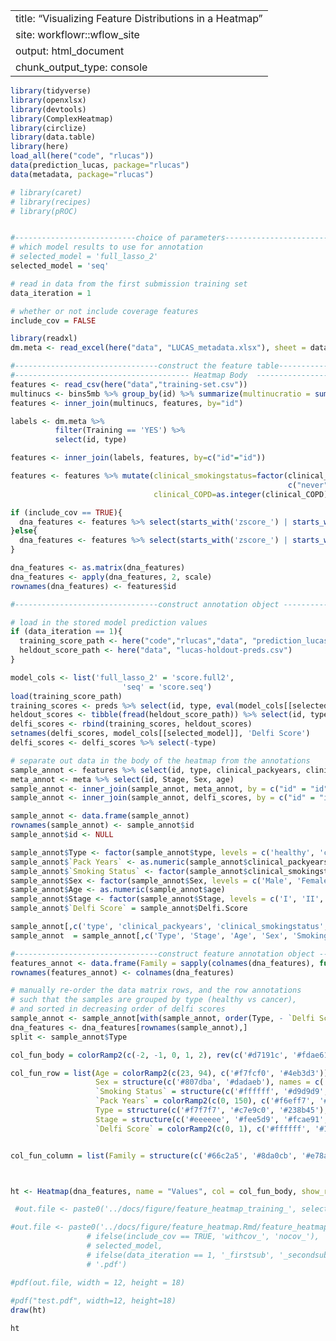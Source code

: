 ---
title: "Visualizing Feature Distributions in a Heatmap"
site: workflowr::wflow_site
output: html_document
chunk_output_type: console
  ---
  

```r
library(tidyverse)
library(openxlsx)
library(devtools)
library(ComplexHeatmap)
library(circlize)
library(data.table)
library(here)
load_all(here("code", "rlucas"))
data(prediction_lucas, package="rlucas")
data(metadata, package="rlucas")

# library(caret)
# library(recipes)
# library(pROC)


#---------------------------choice of parameters----------------------------#
# which model results to use for annotation
# selected_model = 'full_lasso_2'
selected_model = 'seq'

# read in data from the first submission training set
data_iteration = 1

# whether or not include coverage features
include_cov = FALSE
```

```r
library(readxl)
dm.meta <- read_excel(here("data", "LUCAS_metadata.xlsx"), sheet = data_iteration)
```

```r

#--------------------------------construct the feature table-------------------------------#
#--------------------------------------- Heatmap Body  ------------------------------------#
features <- read_csv(here("data","training-set.csv"))
multinucs <- bins5mb %>% group_by(id) %>% summarize(multinucratio = sum(multinucs)/(sum(short+long)))
features <- inner_join(multinucs, features, by="id")

labels <- dm.meta %>% 
          filter(Training == 'YES') %>% 
          select(id, type)

features <- inner_join(labels, features, by=c("id"="id"))

features <- features %>% mutate(clinical_smokingstatus=factor(clinical_smokingstatus,
                                                              c("never", "former", "current")),
                                clinical_COPD=as.integer(clinical_COPD))

if (include_cov == TRUE){
  dna_features <- features %>% select(starts_with('zscore_') | starts_with('ratio_') | starts_with('cov_'))
}else{
  dna_features <- features %>% select(starts_with('zscore_') | starts_with('ratio_'))
}

dna_features <- as.matrix(dna_features)
dna_features <- apply(dna_features, 2, scale)
rownames(dna_features) <- features$id
```

```r
#--------------------------------construct annotation object -------------------------------#

# load in the stored model prediction values
if (data_iteration == 1){
  training_score_path <- here("code","rlucas","data", "prediction_lucas.rda")
  heldout_score_path <- here("data", "lucas-holdout-preds.csv")
}

model_cols <- list('full_lasso_2' = 'score.full2',
                         'seq' = 'score.seq')
load(training_score_path)
training_scores <- preds %>% select(id, type, eval(model_cols[[selected_model]]))
heldout_scores <- tibble(fread(heldout_score_path)) %>% select(id, type, eval(model_cols[[selected_model]]))
delfi_scores <- rbind(training_scores, heldout_scores)
setnames(delfi_scores, model_cols[[selected_model]], 'Delfi Score')
delfi_scores <- delfi_scores %>% select(-type)

# separate out data in the body of the heatmap from the annotations
sample_annot <- features %>% select(id, type, clinical_packyears, clinical_smokingstatus)
meta_annot <- meta %>% select(id, Stage, Sex, age)
sample_annot <- inner_join(sample_annot, meta_annot, by = c("id" = "id"))
sample_annot <- inner_join(sample_annot, delfi_scores, by = c("id" = "id"))

sample_annot <- data.frame(sample_annot)
rownames(sample_annot) <- sample_annot$id
sample_annot$id <- NULL

sample_annot$Type <- factor(sample_annot$type, levels = c('healthy', 'cancer'))
sample_annot$`Pack Years` <- as.numeric(sample_annot$clinical_packyears)
sample_annot$`Smoking Status` <- factor(sample_annot$clinical_smokingstatus, levels = c('never', 'former', 'current'))
sample_annot$Sex <- factor(sample_annot$Sex, levels = c('Male', 'Female'))
sample_annot$Age <- as.numeric(sample_annot$age)
sample_annot$Stage <- factor(sample_annot$Stage, levels = c('I', 'II', 'III', 'IV'))
sample_annot$`Delfi Score` = sample_annot$Delfi.Score

sample_annot[,c('type', 'clinical_packyears', 'clinical_smokingstatus', 'age', 'class')] <- NULL
sample_annot  = sample_annot[,c('Type', 'Stage', 'Age', 'Sex', 'Smoking Status', 'Pack Years', 'Delfi Score')]

```

```r
#--------------------------------construct feature annotation object ----------------------------#
features_annot <- data.frame(Family = sapply(colnames(dna_features), function(x) str_split(x, '_')[[1]][1]))
rownames(features_annot) <- colnames(dna_features)

```


```r
# manually re-order the data matrix rows, and the row annotations
# such that the samples are grouped by type (healthy vs cancer), 
# and sorted in decreasing order of delfi scores
sample_annot <- sample_annot[with(sample_annot, order(Type, - `Delfi Score`)),]
dna_features <- dna_features[rownames(sample_annot),]
split <- sample_annot$Type
```

```r
col_fun_body = colorRamp2(c(-2, -1, 0, 1, 2), rev(c('#d7191c', '#fdae61', '#ffffbf', '#abd9e9', '#2c7bb6')))

col_fun_row = list(Age = colorRamp2(c(23, 94), c('#f7fcf0', '#4eb3d3')) ,
                   Sex = structure(c('#807dba', '#dadaeb'), names = c('Male', 'Female')),
                   `Smoking Status` = structure(c('#ffffff', '#d9d9d9', '#737373'), names = c('never', 'former', 'current')),
                   `Pack Years` = colorRamp2(c(0, 150), c('#f6eff7', '#3690c0')),
                   Type = structure(c('#f7f7f7', '#c7e9c0', '#238b45'), names = c('healthy', 'benign', 'cancer')),
                   Stage = structure(c('#eeeeee', '#fee5d9', '#fcae91', '#fb6a4a', '#cb181d'), names = c('NA', 'I', 'II','III','IV')),
                   `Delfi Score` = colorRamp2(c(0, 1), c('#ffffff', '#111111')))


col_fun_column = list(Family = structure(c('#66c2a5', '#8da0cb', '#e78ac3'), names = c('zscore', 'ratio', 'cov')))



ht <- Heatmap(dna_features, name = "Values", col = col_fun_body, show_row_dend =  FALSE, show_column_dend = FALSE, show_row_names = FALSE, show_column_names = FALSE, row_title = 'Samples', column_title = 'Features', left_annotation = rowAnnotation(df = sample_annot, col = col_fun_row, annotation_name_side= 'top'), top_annotation = columnAnnotation(df = features_annot, col = col_fun_column), row_split = split, cluster_row_slices = FALSE, cluster_rows = FALSE)

 #out.file <- paste0('../docs/figure/feature_heatmap_training_', selected_model , '.pdf')

#out.file <- paste0('../docs/figure/feature_heatmap.Rmd/feature_heatmap_training_',
                 # ifelse(include_cov == TRUE, 'withcov_', 'nocov_'),
                 # selected_model,
                 # ifelse(data_iteration == 1, '_firstsub', '_secondsub'),
                 # '.pdf')

#pdf(out.file, width = 12, height = 18)
 
#pdf("test.pdf", width=12, height=18)
draw(ht)
```

```r
ht
```


